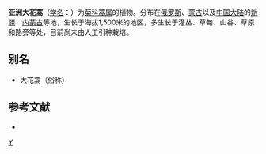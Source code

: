 {{Speciesbox
| taxon = Artemisia macrantha
| binomial_authority = Ledeb.
}}

'''亚洲大花蒿'''（[[学名|学名]]：{{lang|la|''Artemisia macrantha''}}）为[[菊科|菊科]][[蒿属|蒿属]]的植物。分布在[[俄罗斯|俄罗斯]]、[[蒙古|蒙古]]以及[[中国大陆|中国大陆]]的[[新疆|新疆]]、[[内蒙古|内蒙古]]等地，生长于海拔1,500米的地区，多生长于灌丛、草甸、山谷、草原和路旁等处，目前尚未由人工引种栽培。

== 别名 ==
* 大花蒿（俗称）

== 参考文献 ==
<div class="references-small">
* {{cite web| url =http://www.bioinfo.cn/db05/KmzwSpecies.php?action=view&id=4129| title =亚洲大花蒿| work =《中国高等植物数据库全库》| publisher =中国科学院微生物研究所| author =昆明植物研究所| accessdate =2009-02-24| deadurl =yes| archiveurl =https://web.archive.org/web/20160305054522/http://www.bioinfo.cn/db05/KmzwSpecies.php?action=view&id=4129| archivedate =2016-03-05}}
</div>
{{Taxonbar|from=Q10882631}}

[[Category:蒿属|Y]]